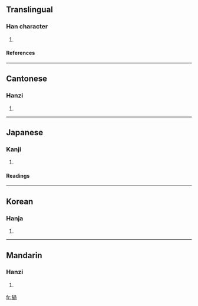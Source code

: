 ==Translingual==
===Han character===
{{Han char|rn=94|rad=犬|as=09|sn=12|four=4722<sub>7</sub>|canj=大竹月月口 (KHBBR)}}
# {{defn|Han|sort=犬09}}
====References====
{{Han ref|kx=0714.170|dkj=20524|dj=1126.160|hdz=21358.040|uh=7327|ud=29479|bh=DA73|bd=55923}}

----
==Cantonese==
===Hanzi===
{{yue-hanzi|jyut=|y=wo1}}
# {{defn|Cantonese}}

----
==Japanese==
===Kanji===
{{ja-kanji|grade=|rs=犬09}}
# {{defn|Japanese}} 
====Readings====
{{ja-readings|on=[[か]] (ka), [[わ]] (wa)|kun=[[ちん]] (chin)|nanori=}}

----
==Korean==
===Hanja===
{{ko-hanja|hangeul=와|eumhun=|rv=wa|mr=wa|y=wa}}
# {{defn|Korean}}

----
==Mandarin==
===Hanzi===
{{cmn-hanzi|pin=[[wō]] (wo1)|wg=wo<sup>1</sup>}}
# {{defn|Mandarin}}

[[fr:猧]]